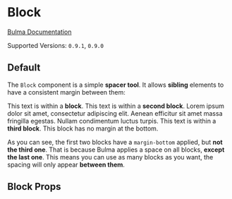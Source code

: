 

<Meta title="Elements/Block" component={Block} />

# Block

[Bulma Documentation](https://bulma.io/documentation/elements/block/)

Supported Versions: `0.9.1`, `0.9.0`

## Default

The `Block` component is a simple **spacer tool**. It allows **sibling** elements to have a consistent margin between them:

<Canvas>
  <Story name="Default">
    <Block>This text is within a <strong>block</strong>.</Block>
    <Block>This text is within a <strong>second block</strong>. Lorem ipsum dolor sit amet, consectetur adipiscing elit. Aenean efficitur sit amet massa fringilla egestas. Nullam condimentum luctus turpis.</Block>
    <Block>This text is within a <strong>third block</strong>. This block has no margin at the bottom.</Block>
  </Story>
</Canvas>

As you can see, the first two blocks have a `margin-bottom` applied, but **not the third one**. That is because Bulma applies a space on all blocks, **except the last one**. This means you can use as many blocks as you want, the spacing will only appear **between them**.

## Block Props

<ArgsTable of={Block} />
